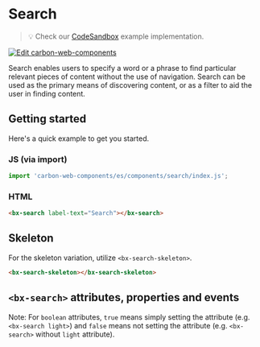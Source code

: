 
# Search

> 💡 Check our
> [CodeSandbox](https://codesandbox.io/s/github/carbon-design-system/carbon-web-components/tree/main/examples/codesandbox/basic/components/search)
> example implementation.

[![Edit carbon-web-components](https://codesandbox.io/static/img/play-codesandbox.svg)](https://codesandbox.io/s/github/carbon-design-system/carbon-web-components/tree/main/examples/codesandbox/basic/components/search)

Search enables users to specify a word or a phrase to find particular relevant pieces of content without the use of navigation.
Search can be used as the primary means of discovering content, or as a filter to aid the user in finding content.

## Getting started

Here's a quick example to get you started.

### JS (via import)

```javascript
import 'carbon-web-components/es/components/search/index.js';
```

### HTML

```html
<bx-search label-text="Search"></bx-search>
```

## Skeleton

For the skeleton variation, utilize `<bx-search-skeleton>`.

```html
<bx-search-skeleton></bx-search-skeleton>
```

## `<bx-search>` attributes, properties and events

Note: For `boolean` attributes, `true` means simply setting the attribute (e.g. `<bx-search light>`) and `false` means not setting the attribute (e.g. `<bx-search>` without `light` attribute).

<Props of="bx-search" />
